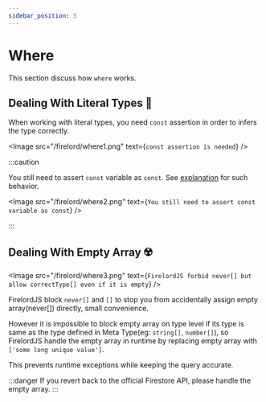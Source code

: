 ```yaml
---
sidebar_position: 5
---
```


# Where

This section discuss how `where` works.


## Dealing With Literal Types 🐧

When working with literal types, you need `const` assertion in order to infers the type correctly.

<Image src="/firelord/where1.png" text={`const assertion is needed`} />

:::caution

You still need to assert `const` variable as `const`. See [explanation](https://stackoverflow.com/questions/73307386/typescript-const-a-a-is-not-equal-to-const-a-a-as-const-and-const-aa) for such behavior.

<Image
	src="/firelord/where2.png"
	text={`You still need to assert const variable as const`}
/>

:::

## Dealing With Empty Array ☢️

<Image
	src="/firelord/where3.png"
	text={`FirelordJS forbid never[] but allow correctType[] even if it is empty`}
/>

FirelordJS block `never[]` and `[]` to stop you from accidentally assign empty array(never[]) directly, small convenience.

However it is impossible to block empty array on type level if its type is same as the type defined in Meta Type(eg: `string[]`, `number[]`), so FirelordJS handle the empty array in runtime by replacing empty array with `['some long unique value']`.

This prevents runtime exceptions while keeping the query accurate.

:::danger
If you revert back to the official Firestore API, please handle the empty array.
:::
